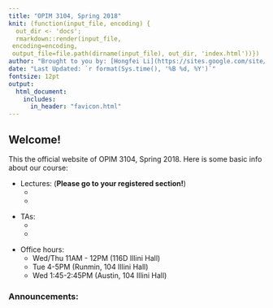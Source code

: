 ```yaml
---
title: "OPIM 3104, Spring 2018"
knit: (function(input_file, encoding) {
  out_dir <- 'docs';
  rmarkdown::render(input_file,
 encoding=encoding,
 output_file=file.path(dirname(input_file), out_dir, 'index.html'))})
author: "Brought to you by: [Hongfei Li](https://sites.google.com/site/teazrq/home){target='_blank'}"
date: "Last Updated: `r format(Sys.time(), '%B %d, %Y')`"
fontsize: 12pt
output: 
  html_document:
    includes:
      in_header: "favicon.html"
---
```



## Welcome!

This the official website of OPIM 3104, Spring 2018. Here is some basic info about our course:

\vspace{1cm}

* Lectures: (__Please go to your registered section!__)
    * 
    * 

\vspace{1cm}

* TAs:
    * 
    * 
    
\vspace{1cm}

* Office hours:
    * Wed/Thu 11AM - 12PM (116D Illini Hall)
    * Tue 4-5PM (Runmin, 104 Illini Hall)
    * Wed 1:45-2:45PM (Austin, 104 Illini Hall)

\vspace{1cm}

### Announcements:

\vspace{1cm}